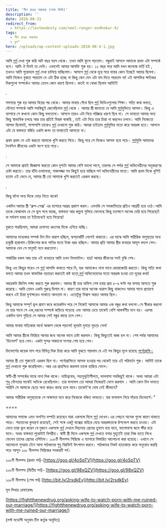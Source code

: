 ```yaml
---
title: 'নীল রঙের অন্ধকার (নবম কিস্তি)'
description: ''
date: 2018-08-31
redirect_from:
  - https://lostmodesty.com/neel-ronger-ondhokar-9/
tags:
  - নীল রঙের অন্ধকার
  - ব্লগ"
hero: /uploads/wp-content-uploads-2018-08-4-1.jpg
---
```


আমি [পর্ন](https://www.google.com/search?q=%E0%A6%AA%E0%A6%B0%E0%A7%8D%E0%A6%A8&spell=1&sa=X&ved=0ahUKEwiYxPaKq4jYAhWLPI8KHRKPDp0QvwUIJCgA) দেখা শুরু করি আট বছর বয়স থেকে। তখন আমি স্কুলে পড়তাম। বন্ধুরাই আসলে আমাকে প্রথম এটা সম্পর্কে বলে। আমি ঐ দিনই তা দেখি। এভাবেই আমার আসক্তি শুরু হয়। ১২ বছর পরে আমি যখন কলেজে ভর্তি হই , তখনও আমি পুরোদমে [পর্ন](https://www.google.com/search?q=%E0%A6%AA%E0%A6%B0%E0%A7%8D%E0%A6%A8&spell=1&sa=X&ved=0ahUKEwiYxPaKq4jYAhWLPI8KHRKPDp0QvwUIJCgA) দেখা চালিয়ে যাচ্ছিলাম। আসলে [পর্ন](https://www.google.com/search?q=%E0%A6%AA%E0%A6%B0%E0%A7%8D%E0%A6%A8&spell=1&sa=X&ved=0ahUKEwiYxPaKq4jYAhWLPI8KHRKPDp0QvwUIJCgA) থেকে দূরে সরে যাবার কোন ইচ্ছেই আমার ছিলনা। আমি নিজেও বুঝতে পারতাম যে এটা ঠিক হচ্ছে না কিন্তু কেন যেন এটা বাদ দিতে পারতাম না! এই আসক্তির ক্ষতিকর দিকগুলো সম্পর্কেও আমার তেমন কোন ধারণা ছিলনা। কতই না বোকা ছিলাম আমি!!!

.

সমস্যার শুরু হয় আমার বিয়ের পর থেকে। আমার মাথায় গেঁথে ছিল [পর্ন](https://www.google.com/search?q=%E0%A6%AA%E0%A6%B0%E0%A7%8D%E0%A6%A8&spell=1&sa=X&ved=0ahUKEwiYxPaKq4jYAhWLPI8KHRKPDp0QvwUIJCgA) ভিডিওগুলোর শিক্ষা। সত্যি কথা বলতে, যৌনতা সম্পর্কে আমি সবকিছুই জেনেছিলাম [পর্ন](https://www.google.com/search?q=%E0%A6%AA%E0%A6%B0%E0%A7%8D%E0%A6%A8&spell=1&sa=X&ved=0ahUKEwiYxPaKq4jYAhWLPI8KHRKPDp0QvwUIJCgA) থেকে । আমার স্ত্রী জানতো যে আমি [পর্ন](https://www.google.com/search?q=%E0%A6%AA%E0%A6%B0%E0%A7%8D%E0%A6%A8&spell=1&sa=X&ved=0ahUKEwiYxPaKq4jYAhWLPI8KHRKPDp0QvwUIJCgA)মুভিতে আসক্ত। কিন্তু এ ব্যাপারে সে কখনো কোন কিছু বলতোনা। আসলে তারও এটা নিয়ে পরিষ্কার ধারণা ছিল না। সে ভাবতো আমার অন্য কিছু স্বাভাবিক চলছে আর তার প্রতিই বিশ্বস্ত থাকছি , তাই এটা নিয়ে তার চিন্তা না করলেও চলবে। আমি নিজেতো আসক্ত ছিলামই, পাশাপাশি তাকেও [পর্ন](https://www.google.com/search?q=%E0%A6%AA%E0%A6%B0%E0%A7%8D%E0%A6%A8&spell=1&sa=X&ved=0ahUKEwiYxPaKq4jYAhWLPI8KHRKPDp0QvwUIJCgA) দেখানো শুরু করি। আমরা চাইতাম [পর্ন](https://www.google.com/search?q=%E0%A6%AA%E0%A6%B0%E0%A7%8D%E0%A6%A8&spell=1&sa=X&ved=0ahUKEwiYxPaKq4jYAhWLPI8KHRKPDp0QvwUIJCgA)মুভির মতো করে অন্তরঙ্গ হতে। আসলে এটা যে বাস্তবতা বর্জিত একটা জগৎ তা মাথাতেই আসতো না।

প্রথম প্রথম সে এটা করতো আমাকে খুশি করতে গিয়ে। কিন্তু পরে সে নিজেও আসক্ত হয়ে পড়ে। [পর্ন](https://www.google.com/search?q=%E0%A6%AA%E0%A6%B0%E0%A7%8D%E0%A6%A8&spell=1&sa=X&ved=0ahUKEwiYxPaKq4jYAhWLPI8KHRKPDp0QvwUIJCgA)মুভি আমাদের দৈনন্দিন জীবনের একটা অংশ হয়ে পড়ে।

.

সে আমাকে প্রায়ই জিজ্ঞাসা করতো কোন দৃশ্যটা আমার বেশি ভালো লাগে, তারপর সে পর্দার [পর্ন](https://www.google.com/search?q=%E0%A6%AA%E0%A6%B0%E0%A7%8D%E0%A6%A8&spell=1&sa=X&ved=0ahUKEwiYxPaKq4jYAhWLPI8KHRKPDp0QvwUIJCgA) অভিনেত্রীদের অনুকরণের চেষ্টা করতো। তার হাঁটা-চলাফেরা, সাজসজ্জা সব কিছুই হয়ে যাচ্ছিল পর্ন অভিনেত্রীদের মতো। আমি প্রথম দিকে খুশিই হতাম এই ভেবে যে, আমার স্ত্রী তো আমাকে খুশি করতেই এরকম করছে।

.

কিন্তু ঘটনা অন্য দিকে মোড় নিতে থাকে!

একদিন আমার স্ত্রী ‘গ্রুপ-সেক্স’ এর ব্যাপারে আগ্রহ প্রকাশ করল। এমনকি সে সমকামিতার প্রতিও আগ্রহী হয়ে ওঠে।আমি তাকে বোঝালাম যে সে ভুল পথে যাচ্ছে, বাস্তবতা আর কল্পনা গুলিয়ে ফেলেছে কিন্তু ততক্ষণে অনেক দেরি হয়ে গিয়েছে!! যা সর্বনাশ হবার তা ইতিমধ্যেই হয়ে গিয়েছে!

বুঝতে পারছিলাম, আমরা ক্রমাগত ধ্বংসের দিকে এগিয়ে যাচ্ছি।

আমাদের মধ্যেকার সম্পর্ক দিন দিন খারাপ হচ্ছিল, ঝগড়াঝাঁটি লেগেই থাকতো। এর মাঝে আমি শারীরিক অসুস্থতার অন্য চাকুরী হারালাম।চিকিৎসার জন্য পানির মতো টাকা খরচ হচ্ছিল। আমার প্রতি আমার স্ত্রীর ব্যবহার আমূল বদলে গেল। আমাকে যেন সে মানুষই মনে করতোনা।

সার্জারির ধকল আর তার এই ব্যবহারে আমি তখন টালমাটাল। হায়! আমার জীবনের সবই বুঝি শেষ।

কিন্তু এত কিছুর পরেও সে [পর্ন](https://www.google.com/search?q=%E0%A6%AA%E0%A6%B0%E0%A7%8D%E0%A6%A8&spell=1&sa=X&ved=0ahUKEwiYxPaKq4jYAhWLPI8KHRKPDp0QvwUIJCgA) আসক্তি কমাতে পারে নি, বরং আমাকেও নানা ভাবে জোরাজোরি করতো। কিন্তু সত্যি কথা বলতে আমার তখন স্বাভাবিক নড়াচড়া করতেই কষ্ট হতো,[পর্ন](https://www.google.com/search?q=%E0%A6%AA%E0%A6%B0%E0%A7%8D%E0%A6%A8&spell=1&sa=X&ved=0ahUKEwiYxPaKq4jYAhWLPI8KHRKPDp0QvwUIJCgA) অভিনেতাদের মতো অন্তরঙ্গ হওয়া তো দূরের কথা!

আরেকটা জিনিস লক্ষ্য করতে শুরু করলাম। আমার স্ত্রী তার অফিস শেষ হবার প্রায় ৫-৬ ঘণ্টা পর বাসায় আসতে শুরু করেছে। আমি তেমন একটা গুরুত্ব দিলাম না। কারণ তার মাঝে অনেক খারাপ কিছু থাকলেও আমার সাথে প্রতারণা করবে এই চিন্তা ঘুণাক্ষরেও মাথাতে আনতাম না। এতোটুকু বিশ্বাস অন্তত আমার ছিল।

কিন্তু আমাকে সম্পূর্ণ ভুল প্রমাণ করে কয়েকদিন পরে সে নিজেই আমাকে আমার এক বন্ধুর কথা বললো।সে স্বীকার করলো যে তার সাথে সে এক,ধরনের সম্পর্কে জড়িয়ে পড়েছে এবং আমার চেয়ে তাকেই বেশি আকর্ষণীয় মনে হয়। এরপর একদিন ব্যাগ গুছিয়ে সে আমার সেই বন্ধুর কাছে চলে গেল।

আমার মাথায় সত্যিকার অর্থে আকাশ ভেঙ্গে পড়লো! হৃদয়টা দুমড়ে মুচড়ে গেল!

আমি আমার স্ত্রীকে ফিরিয়ে আনার জন্য অনেক ভাবে চেষ্টা করলাম। কিন্তু কিছুতেই কাজ হল না। শেষ পর্যন্ত আমাদের ‘ডিভোর্স’ হয়ে গেল। একটা সুন্দর সাজানো সংসার শেষ হয়ে গেল।

ডিভোর্সের কয়েক মাস পরে বিভিন্ন দিক চিন্তা করে আমি বুঝতে পারলাম যে এই সব কিছুর মূলে রয়েছে [পর্নোগ্রাফি।](https://www.facebook.com/notes/salman-saeed/%E0%A6%AA%E0%A6%B0%E0%A7%8D%E0%A6%A8%E0%A7%8B%E0%A6%97%E0%A7%8D%E0%A6%B0%E0%A6%BE%E0%A6%AB%E0%A6%BF%E0%A6%83-%E0%A6%AE%E0%A6%BE%E0%A6%A8%E0%A6%AC%E0%A6%A4%E0%A6%BE%E0%A6%B0-%E0%A6%9C%E0%A6%A8%E0%A7%8D%E0%A6%AF-%E0%A6%B9%E0%A7%81%E0%A6%AE%E0%A6%95%E0%A6%BF-porn/10152683519620670/)

আমার স্ত্রী তো শুরুতেই এরকম ছিল না। পর্নোগ্রাফিতে আসক্ত হওয়ার পর থেকেই তার এই পরিবর্তন শুরু। আমিই তাকে [পর্ন](https://www.google.com/search?q=%E0%A6%AA%E0%A6%B0%E0%A7%8D%E0%A6%A8&spell=1&sa=X&ved=0ahUKEwiYxPaKq4jYAhWLPI8KHRKPDp0QvwUIJCgA) দেখানো শুরু করেছিলাম। আর এর প্রায়শ্চিত্ত করলাম তাকে হারিয়ে ফেলে।

স্বামী-স্ত্রী সম্পর্কের মাঝে নানা দিক থাকে। দায়িত্ববোধ, সহানুভূতিশীলতা, ভালবাসা সবকিছুই থাকে। অথচ আমরা এটা শুধু যৌনতার মাঝেই আটকে রেখেছিলাম। তার ফলাফল তো আমরা নিজেরাই ভোগ করলাম । আমি কোন দিন ভাবতে পারিনি সে আমাকে ছেড়ে অন্য কারও কাছে চলে যাবে।তাকেই’বা দোষ দেই কীভাবে?

আমার শারীরিক অসুস্থতাকে সে অক্ষমতা মনে করে নিজেকে বঞ্চিত ভাবতো। যার ফলাফল গিয়ে দাঁড়ায় ডিভোর্সে।”

====

আমাদের সমাজে এমন অগণিত দম্পতি রয়েছেন যারা একসঙ্গে মিলে [পর্ন](https://www.google.com/search?q=%E0%A6%AA%E0%A6%B0%E0%A7%8D%E0%A6%A8&spell=1&sa=X&ved=0ahUKEwiYxPaKq4jYAhWLPI8KHRKPDp0QvwUIJCgA) দেখেন।এর পেছনে অনেক গুলো কারণ থাকতে পারে। শয়তানের কুমন্ত্রণা রয়েছেই, সেই সঙ্গে একটু বাক্সের বাহিরে যেয়ে অন্তরঙ্গতাকে উপভোগ করতে চাওয়া। এটা ভেবে তারা ভুল করেন যে দুজনে একসঙ্গে [পর্ন](https://www.google.com/search?q=%E0%A6%AA%E0%A6%B0%E0%A7%8D%E0%A6%A8&spell=1&sa=X&ved=0ahUKEwiYxPaKq4jYAhWLPI8KHRKPDp0QvwUIJCgA) দেখলে বিছানায় প্রেমের তুফান বয়ে যাবে, ভালোবাসা জমে ক্ষীর হয়ে যাবে। অথচ বাস্তবতা পুরোটাই বিপরীত। স্বামী স্ত্রী মিলে একসঙ্গে [পর্ন](https://www.google.com/search?q=%E0%A6%AA%E0%A6%B0%E0%A7%8D%E0%A6%A8&spell=1&sa=X&ved=0ahUKEwiYxPaKq4jYAhWLPI8KHRKPDp0QvwUIJCgA) দেখতে বসার মুহূর্তেই তারা নিজ হাতে লিখে ফেলেন তাদের প্রেমের এপিটাফ। ১০৮টি নীলপদ্ম সিরিজে এ ব্যাপারে বিস্তারিত আলোচনা করা হয়েছে। এখানে সে আলোচনা পুনরায় টেনে আনা পাঠকদের শুধু বিরক্তিই উৎপাদন করবে। পাঠকদের নিকট হাতজোড় করে অনুরোধ করছি পড়ে আসুন ১০৮ নীলপদ্ম সিরিজের সবকয়টি পর্ব।

১০৮টি নীলপদ্ম (প্রথম পর্ব)-[https://goo.gl/4oSpTV](https://goo.gl/4oSpTV)

১০৮টি নীলপদ্ম (দ্বিতীয় পর্ব)- [https://goo.gl/98xQZV](https://goo.gl/98xQZV)

১০৮টি নীলপদ্ম (শেষ পর্ব) [http://bit.ly/2rsdkEv](http://bit.ly/2rsdkEv)

মূল লিখার রেফারেন্সঃ

[https://fightthenewdrug.org/asking-wife-to-watch-porn-with-me-ruined-our-marriage/](https://fightthenewdrug.org/asking-wife-to-watch-porn-with-me-ruined-our-marriage/)

(লস্ট মডেস্টি অনুবাদ টিম কর্তৃক অনূদিত)
